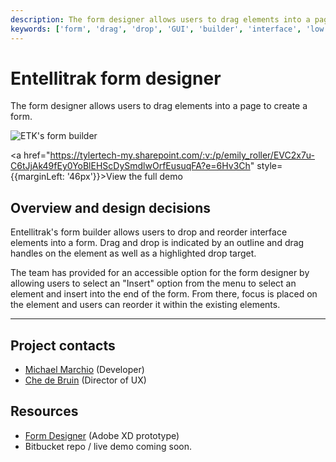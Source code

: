 ```yaml
---
description: The form designer allows users to drag elements into a page to create a form.
keywords: ['form', 'drag', 'drop', 'GUI', 'builder', 'interface', 'low code', 'Entellitrak', 'Tyler Federal']
---
```


# Entellitrak form designer

The form designer allows users to drag elements into a page to create a form.

<ImageBlock max-width="400px">

![ETK's form builder](../images/etk-drag-drop.png)

</ImageBlock>

<a href="https://tylertech-my.sharepoint.com/:v:/p/emily_roller/EVC2x7u-C6tJjAk49fEy0YoBlEHScDySmdlwOrfEusuqFA?e=6Hv3Ch" style={{marginLeft: '46px'}}>View the full demo</a>

## Overview and design decisions

Entellitrak's form builder allows users to drop and reorder interface elements into a form. Drag and drop is indicated by an outline and drag handles on the element as well as a highlighted drop target. 

The team has provided for an accessible option for the form designer by allowing users to select an "Insert" option from the menu to select an element and insert into the end of the form. From there, focus is placed on the element and users can reorder it within the existing elements. 

---

<Columns columns="two" type="equal">

<div>

## Project contacts 

- <a href="mailto:Michael.Marchio@tylerfederal.com">Michael Marchio</a> (Developer)
- <a href="mailto:Che.deBruin@tylertech.com">Che de Bruin</a> (Director of UX)

</div>

<div>

## Resources 

- <a href="https://xd.adobe.com/view/b63e7701-cde3-42b2-5217-81e5803e364f-c00f/grid/">Form Designer</a> (Adobe XD prototype)
- Bitbucket repo / live demo coming soon.

</div>

</Columns>


